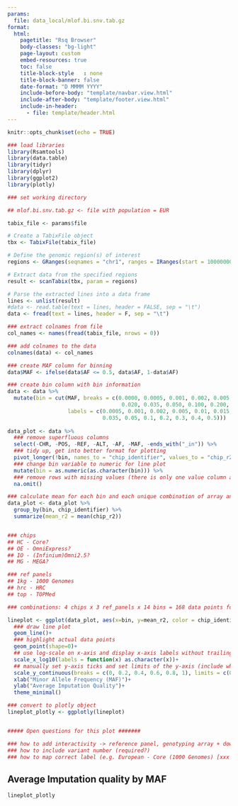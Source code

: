 ---
params:
  file: data_local/mlof.bi.snv.tab.gz
format:
  html:
    pagetitle: "Rsq Browser"
    body-classes: "bg-light"
    page-layout: custom
    embed-resources: true
    toc: false
    title-block-style	: none
    title-block-banner: false
    date-format: "D MMMM YYYY"  
    include-before-body: "template/navbar.view.html"  
    include-after-body: "template/footer.view.html"  
    include-in-header:
      - file: template/header.html
---

```{r setup, include=FALSE}
knitr::opts_chunk$set(echo = TRUE)

### load libraries
library(Rsamtools)
library(data.table)
library(tidyr)
library(dplyr)
library(ggplot2)
library(plotly)

```


```{r load_data, include = FALSE}

### set working directory

## mlof.bi.snv.tab.gz <- file with population = EUR

tabix_file <- params$file

# Create a TabixFile object
tbx <- TabixFile(tabix_file)

# Define the genomic region(s) of interest
regions <- GRanges(seqnames = "chr1", ranges = IRanges(start = 10000000, end = 11000000))

# Extract data from the specified regions
result <- scanTabix(tbx, param = regions)

# Parse the extracted lines into a data frame
lines <- unlist(result)
#data <- read.table(text = lines, header = FALSE, sep = "\t")
data <- fread(text = lines, header = F, sep = "\t")

### extract colnames from file
col_names <- names(fread(tabix_file, nrows = 0))

### add colnames to the data
colnames(data) <- col_names

### create MAF column for binning
data$MAF <- ifelse(data$AF <= 0.5, data$AF, 1-data$AF)

### create bin column with bin information
data <- data %>%
  mutate(bin = cut(MAF, breaks = c(0.0000, 0.0005, 0.001, 0.002, 0.005, 0.010, 0.015,
                                    0.020, 0.035, 0.050, 0.100, 0.200, 0.300, 0.400, 0.500),
                   labels = c(0.0005, 0.001, 0.002, 0.005, 0.01, 0.015, 0.02,
                              0.035, 0.05, 0.1, 0.2, 0.3, 0.4, 0.5)))
 
data_plot <- data %>%
  ### remove superfluous columns
  select(-CHR, -POS, -REF, -ALT, -AF, -MAF, -ends_with("_in")) %>%
  ### tidy up, get into better format for plotting
  pivot_longer(!bin, names_to = "chip_identifier", values_to = "chip_r2") %>%
  ### change bin variable to numeric for line plot
  mutate(bin = as.numeric(as.character(bin))) %>%
  ### remove rows with missing values (there is only one value column and if this is NA then the row is not informative)
  na.omit()

### calculate mean for each bin and each unique combination of array and reference panel
data_plot <- data_plot %>%
  group_by(bin, chip_identifier) %>%
  summarize(mean_r2 = mean(chip_r2))


### chips
## HC - Core?
## OE - OmniExpress?
## IO - (Infinium)Omni2.5?
## MG - MEGA?

### ref panels
## 1kg - 1000 Genomes
## hrc - HRC
## top - TOPMed

### combinations: 4 chips x 3 ref_panels x 14 bins = 168 data points for the plot

lineplot <- ggplot(data_plot, aes(x=bin, y=mean_r2, color = chip_identifier)) +
  ### draw line plot
  geom_line()+
  ### highlight actual data points
  geom_point(shape=0)+
  ## use log-scale on x-axis and display x-axis labels without trailing zeros
  scale_x_log10(labels = function(x) as.character(x))+
  ## manually set y-axis ticks and set limits of the y-axis (include whole range from 0 to 1)
  scale_y_continuous(breaks = c(0, 0.2, 0.4, 0.6, 0.8, 1), limits = c(0,1))+
  xlab("Minor Allele Frequency (MAF)")+
  ylab("Average Imputation Quality")+
  theme_minimal()

### convert to plotly object
lineplot_plotly <- ggplotly(lineplot)


##### Open questions for this plot #######

### how to add interactivity -> reference panel, genotyping array + download?
### how to include variant number (required?)
### how to map correct label (e.g. European - Core (1000 Genomes) [xxx variants])


```

## Average Imputation quality by MAF

```{r show_plot, echo=FALSE}
lineplot_plotly
```

